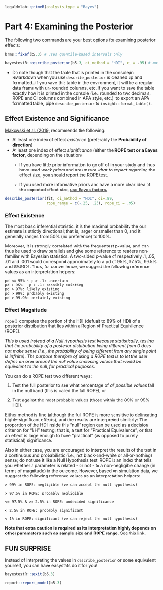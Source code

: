 ```r
legaldmlab::primeR(analysis_type = "Bayes")
```

# Part 4: Examining the Posterior

The following two commands are your best options for examining posterior effects:

```r
brms::fixef(b5.3) # uses quantile-based intervals only

bayestestR::describe_posterior(b5.3, ci_method = "HDI", ci = .95) # most detailed info, and can change to HDI
```

-   Do note though that the table that is printed in the console/in RMarkdown when you use `describe_posterior` is cleaned up and formatted...if you save this table in the environment, it will be a regular data frame with un-rounded columns, etc. If you want to save the table exactly how it is printed in the console (i.e., rounded to two decimals, ROPE and CI columns combined in APA style, etc.), to export an APA formatted table, pipe `describe_posterior` to `insight::format_table()`.

## Effect Existence and Significance

[Makowski et al. (2019)](https://www.frontiersin.org/articles/10.3389/fpsyg.2019.02767/full) recommends the following:

-   At least one index of effect *existence* (preferably the **Probability of direction**)
-   At least one index of effect *significance* (either the **ROPE test or a Bayes factor**, depending on the situation)
    -   If you have little prior information to go off of in your study and thus have used *weak priors* and are *unsure what to expect* regarding the effect size, [you should report the ROPE test]{.underline}*.*

    -   If you used more informative priors and have a more clear idea of the expected effect size, [use Bayes factors.]{.underline}

```r
describe_posterior(fit, ci_method = "HDI", ci=.89, 
                   rope_range = c(-.25, .25), rope_ci = .95)
```

### Effect Existence

The most basic inferential statistic, it is the maximal probability the our estimate is strictly directional; that is, larger or smaller than 0, and it generally ranges from 50% (no preference) to 100%.

Moreover, it is strongly correlated with the frequentest p-value, and can thus be used to draw parallels and give some reference to readers non-familiar with Bayesian statistics. A two-sided p-value of respectively .1, .05, .01 and .001 would correspond approximately to a pd of 95%, 97.5%, 99.5% and 99.95%. Thus, for convenience, we suggest the following reference values as an interpretation helpers:

```         
pd <= 95% ~ p > .1: uncertain
pd > 95% ~ p < .1: possibly existing
pd > 97%: likely existing
pd > 99%: probably existing
pd > 99.9%: certainly existing
```

### Effect Magnitude

`rope()` computes the portion of the HDI (defualt to 89% of HDI) of a posterior distribution that lies within a Region of Practical Equivilence (ROPE).

*This is used instead of a Null Hypothesis test because statistically, testing that the probability of a posterior distribution being different from 0 does not make sense (i.e., the probability of being different from any single point is infinite). The purpose therefore of using a ROPE test is to let the user define an area around the null value enclosing values that would be equivalent to the null, for practical purposes.*

You can do a ROPE test two different ways:

1.  Test the full posterior to see what percentage of *all possible values* fall in the null band (this is called the full ROPE), or

2.  Test against the most probable values (those within the 89% or 95% HDI).

Either method is fine (although the full ROPE is more sensitive to delineating highly-significant effects), and the results are interpreted similarly: The proportion of the HDI inside this "null" region can be used as a decision criterion for "NH" testing; that is, a test for "Practical Equivalence", or that an effect is large enough to have "practical" (as opposed to purely statistical) significance.

Also in either case, you are encouraged to interpret the results of the test in a continuous and probabilistic (i.e., not black-and-white or all-or-nothing) sense; do not use it like a Null Hypothesis test. ROPE is an index that tells you whether a parameter is related - or not - to a non-negligible change (in terms of magnitude) in the outcome. However, based on simulation data, we suggest the following reference values as an interpretation helpers:

```         
> 99% in ROPE: negligible (we can accept the null hypothesis)

> 97.5% in ROPE: probably negligible

<= 97.5% & >= 2.5% in ROPE: undecided significance

< 2.5% in ROPE: probably significant

< 1% in ROPE: significant (we can reject the null hypothesis)
```

**Note that extra caution is required as its interpretation highly depends on other parameters such as sample size and ROPE range**. See [this link](https://easystats.github.io/bayestestR/articles/region_of_practical_equivalence.html#sensitivity-to-parameters-scale).

## FUN SURPRISE 

Instead of interpreting the values in `describe_posterior` or some equivalent yourself, you can have easystats do it for you!

```r
bayestestR::sexit(b5.3)

report::report_model(b5.3)
```
